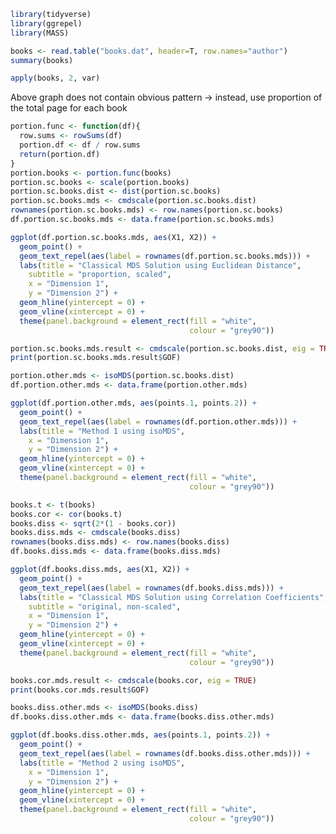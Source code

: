 ```{r}
library(tidyverse)
library(ggrepel)
library(MASS)
```

```{r}
books <- read.table("books.dat", header=T, row.names="author")
summary(books)
```

```{r}
apply(books, 2, var)
```

Above graph does not contain obvious pattern
  -> instead, use proportion of the total page for each book

```{r, fig.height=10, fig.width=10}
portion.func <- function(df){
  row.sums <- rowSums(df)
  portion.df <- df / row.sums
  return(portion.df)
}
portion.books <- portion.func(books)
portion.sc.books <- scale(portion.books)
portion.sc.books.dist <- dist(portion.sc.books)
portion.sc.books.mds <- cmdscale(portion.sc.books.dist)
rownames(portion.sc.books.mds) <- row.names(portion.sc.books)
df.portion.sc.books.mds <- data.frame(portion.sc.books.mds)

ggplot(df.portion.sc.books.mds, aes(X1, X2)) +
  geom_point() +
  geom_text_repel(aes(label = rownames(df.portion.sc.books.mds))) +
  labs(title = "Classical MDS Solution using Euclidean Distance",
    subtitle = "proportion, scaled",
    x = "Dimension 1",
    y = "Dimension 2") +
  geom_hline(yintercept = 0) +
  geom_vline(xintercept = 0) +
  theme(panel.background = element_rect(fill = "white",
                                        colour = "grey90"))

portion.sc.books.mds.result <- cmdscale(portion.sc.books.dist, eig = TRUE)
print(portion.sc.books.mds.result$GOF)
```
```{r, fig.height=10, fig.width=10}
portion.other.mds <- isoMDS(portion.sc.books.dist)
df.portion.other.mds <- data.frame(portion.other.mds)

ggplot(df.portion.other.mds, aes(points.1, points.2)) +
  geom_point() +
  geom_text_repel(aes(label = rownames(df.portion.other.mds))) +
  labs(title = "Method 1 using isoMDS",
    x = "Dimension 1",
    y = "Dimension 2") +
  geom_hline(yintercept = 0) +
  geom_vline(xintercept = 0) +
  theme(panel.background = element_rect(fill = "white",
                                        colour = "grey90"))
```

```{r, fig.height=10, fig.width=10}
books.t <- t(books)
books.cor <- cor(books.t)
books.diss <- sqrt(2*(1 - books.cor))
books.diss.mds <- cmdscale(books.diss)
rownames(books.diss.mds) <- row.names(books.diss)
df.books.diss.mds <- data.frame(books.diss.mds)

ggplot(df.books.diss.mds, aes(X1, X2)) +
  geom_point() +
  geom_text_repel(aes(label = rownames(df.books.diss.mds))) +
  labs(title = "Classical MDS Solution using Correlation Coefficients",
    subtitle = "original, non-scaled",
    x = "Dimension 1",
    y = "Dimension 2") +
  geom_hline(yintercept = 0) +
  geom_vline(xintercept = 0) +
  theme(panel.background = element_rect(fill = "white",
                                        colour = "grey90"))

books.cor.mds.result <- cmdscale(books.cor, eig = TRUE)
print(books.cor.mds.result$GOF)
```
```{r, fig.height=10, fig.width=10}
books.diss.other.mds <- isoMDS(books.diss)
df.books.diss.other.mds <- data.frame(books.diss.other.mds)

ggplot(df.books.diss.other.mds, aes(points.1, points.2)) +
  geom_point() +
  geom_text_repel(aes(label = rownames(df.books.diss.other.mds))) +
  labs(title = "Method 2 using isoMDS",
    x = "Dimension 1",
    y = "Dimension 2") +
  geom_hline(yintercept = 0) +
  geom_vline(xintercept = 0) +
  theme(panel.background = element_rect(fill = "white",
                                        colour = "grey90"))
```